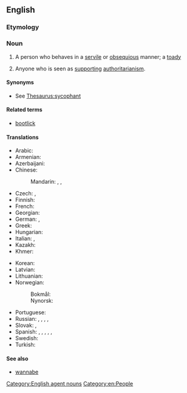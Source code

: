 ==English==

===Etymology===
{{compound|en|boot|licker}}

===Noun===
{{en-noun}}

# A person who behaves in a [[servile]] or [[obsequious]] manner; a [[toady]]
# {{lb|en|by extension}} Anyone who is seen as [[support]]ing [[authoritarianism]].

====Synonyms====
* See [[Thesaurus:sycophant]]

====Related terms====
* [[bootlick]]

====Translations====
{{trans-top|person who behaves in a servile or obsequious manner}}
* Arabic: {{t-needed|ar}}
* Armenian: {{t-needed|hy}}
* Azerbaijani: {{t+|az|yaltaq}}
* Chinese:
*: Mandarin: {{t|cmn|[[拍馬屁]][[者]]}}, {{t|cmn|[[拍马屁]][[者]]|tr=pāimǎpì zhě}}, {{t+|cmn|奴才|tr=núcái}}
* Czech: {{t+|cs|patolízal|m}}, {{t|cs|patolízalka|f}}
* Finnish: {{t|fi|saappaannuolija}}
* French: {{t+|fr|lèche-bottes|m|f}}
* Georgian: {{t-needed|ka}}
* German: {{t+|de|Speichellecker|m}}, {{t|de|Speichelleckerin|f}}
* Greek: {{t|el|γλύφτης|m}}
* Hungarian: {{t+|hu|talpnyaló}}
* Italian: {{t+|it|ruffiano|m}}, {{t|it|leccapiedi}}
* Kazakh: {{t|kk|жарбақ}}
* Khmer: {{t-needed|km}}
{{trans-mid}}
* Korean: {{t|ko|아첨꾼}}
* Latvian: {{t-needed|lv}}
* Lithuanian: {{t-needed|lt}}
* Norwegian:
*: Bokmål: {{t+|no|spyttslikker|m}}
*: Nynorsk: {{t|nn|spyttslikkar|m}}
* Portuguese: {{t+|pt|puxa-saco|m|f}}
* Russian: {{t+|ru|подхали́м|m}}, {{t+|ru|подхали́мка|f}}, {{t+|ru|льстец|m}}, {{t+|ru|лизоблю́д|m}}, {{t+|ru|лизоблю́дка|f}}
* Slovak: {{t|sk|pätolizač|m}}, {{t|sk|pätolizačka|f}}
* Spanish: {{t+|es|zalamero|m}}, {{t+|es|zalamera|f}}, {{t|es|lamebotas|m|f}}, {{t+|es|lameculos|m|f}} {{q|vulgar}}, {{t+|es|chupamedias|m|f}} {{q|River Plate}}, {{t+|es|arrastrado|m}} {{q|Cuba, El Salvador, Mexico, Venezuela}}
* Swedish: {{t+|sv|rövslickare|c}}
* Turkish: {{t-needed|tr}}
{{trans-bottom}}

====See also====
* [[wannabe]]

[[Category:English agent nouns]]
[[Category:en:People]]